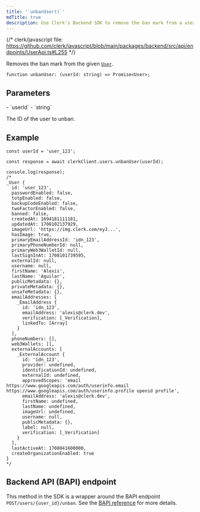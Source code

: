 ```yaml
---
title: '`unbanUser()`'
mdTitle: true
description: Use Clerk's Backend SDK to remove the ban mark from a user.
---
```


{/* clerk/javascript file: https://github.com/clerk/javascript/blob/main/packages/backend/src/api/endpoints/UserApi.ts#L255 */}

Removes the ban mark from the given [`User`](/docs/references/backend/types/backend-user).

```tsx {{ prettier: false }}
function unbanUser: (userId: string) => Promise<User>;
```

## Parameters

<Properties>
  - `userId`
  - `string`

  The ID of the user to unban.
</Properties>

## Example

```tsx {{ prettier: false, mark: [13] }}
const userId = 'user_123';

const response = await clerkClient.users.unbanUser(userId);

console.log(response);
/*
_User {
  id: 'user_123',
  passwordEnabled: false,
  totpEnabled: false,
  backupCodeEnabled: false,
  twoFactorEnabled: false,
  banned: false,
  createdAt: 1694181111181,
  updatedAt: 1708102137929,
  imageUrl: 'https://img.clerk.com/eyJ...',
  hasImage: true,
  primaryEmailAddressId: 'idn_123',
  primaryPhoneNumberId: null,
  primaryWeb3WalletId: null,
  lastSignInAt: 1708101739595,
  externalId: null,
  username: null,
  firstName: 'Alexis',
  lastName: 'Aguilar',
  publicMetadata: {},
  privateMetadata: {},
  unsafeMetadata: {},
  emailAddresses: [
    _EmailAddress {
      id: 'idn_123',
      emailAddress: 'alexis@clerk.dev',
      verification: [_Verification],
      linkedTo: [Array]
    }
  ],
  phoneNumbers: [],
  web3Wallets: [],
  externalAccounts: [
    _ExternalAccount {
      id: 'idn_123',
      provider: undefined,
      identificationId: undefined,
      externalId: undefined,
      approvedScopes: 'email https://www.googleapis.com/auth/userinfo.email https://www.googleapis.com/auth/userinfo.profile openid profile',
      emailAddress: 'alexis@clerk.dev',
      firstName: undefined,
      lastName: undefined,
      imageUrl: undefined,
      username: null,
      publicMetadata: {},
      label: null,
      verification: [_Verification]
    }
  ],
  lastActiveAt: 1708041600000,
  createOrganizationEnabled: true
}
*/
```

## Backend API (BAPI) endpoint

This method in the SDK is a wrapper around the BAPI endpoint `POST/users/{user_id}/unban`. See the [BAPI reference](https://clerk.com/docs/reference/backend-api/tag/Users#operation/UnbanUser) for more details.
